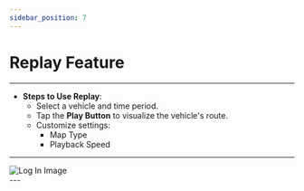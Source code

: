 ```yaml
---
sidebar_position: 7
---
```


# Replay Feature  
---
- **Steps to Use Replay**:  
  - Select a vehicle and time period.  
  - Tap the **Play Button** to visualize the vehicle's route.  
  - Customize settings:  
    - Map Type  
    - Playback Speed  
---
<div
  style={{
    display: 'flex',
    justifyContent: 'center',
    alignItems: 'center',
    height: '500px',
  }}
>
  <img
    src="/assets/guide-images/Replay.png"
    alt="Log In Image"
    style={{
      width: '250px',
      border: '1px solid #ccc',
      borderRadius: '8px',
      boxShadow: '0 4px 6px rgba(0, 0, 0, 0.1)',
    }}
  />
</div>
---